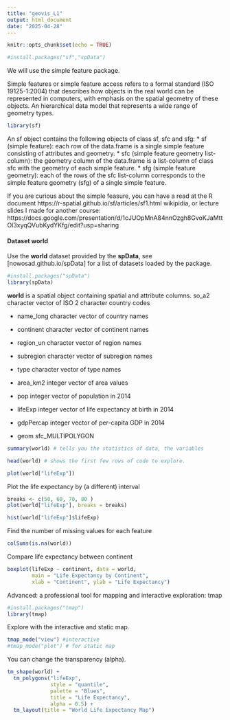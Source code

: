 ```yaml
---
title: "geovis_L1"
output: html_document
date: "2025-04-28"
---
```


```r
knitr::opts_chunk$set(echo = TRUE)
```

```r
#install.packages("sf","spData")

```
We will use the simple feature package.

Simple features or simple feature access refers to a formal standard (ISO 19125-1:2004) that describes how objects in the real world can be represented in computers, with emphasis on the spatial geometry of these objects. 
An hierarchical data model that represents a wide range of geometry types. 

```r
library(sf)
```


An sf object contains the following objects of class sf, sfc and sfg:
* sf (simple feature): each row of the data.frame is a single simple feature consisting of attributes and geometry.
* sfc (simple feature geometry list-column): the geometry column of the data.frame is a list-column of class sfc with the geometry of each simple feature.
* sfg (simple feature geometry): each of the rows of the sfc list-column corresponds to the simple feature geometry (sfg) of a single simple feature.

If you are curious about the simple feasure, you can have a read at the R document
https://r-spatial.github.io/sf/articles/sf1.html
wikipidia, or lecture slides I made for another course:
https://docs.google.com/presentation/d/1cJUOpMnA84nnOzgh8GvoKJaMttOl3xyqQVubKydYKfg/edit?usp=sharing

#### Dataset world
Use the **world** dataset provided by the **spData**,  see [nowosad.github.io/spData] for a list of datasets loaded by the package.
```r
#install.packages("spData")
library(spData)
```
 **world** is a spatial object containing spatial and attribute columns.
 so_a2 character vector of ISO 2 character country codes

* name_long character vector of country names

* continent character vector of continent names

* region_un character vector of region names

* subregion character vector of subregion names

* type character vector of type names

* area_km2 integer vector of area values

* pop integer vector of population in 2014

* lifeExp integer vector of life expectancy at birth in 2014

* gdpPercap integer vector of per-capita GDP in 2014

* geom sfc_MULTIPOLYGON

```r
summary(world) # tells you the statistics of data, the variables
```
 

```r
head(world) # shows the first few rows of code to explore.
```


```r
plot(world["lifeExp"])
```
Plot the life expectancy by (a different) interval
```r
breaks <- c(50, 60, 70, 80 )
plot(world["lifeExp"], breaks = breaks)

```


```r
hist(world["lifeExp"]$lifeExp)
```

Find the number of missing values for each feature
```r
colSums(is.na(world))

```
Compare life expectancy between continent
```r
boxplot(lifeExp ~ continent, data = world,
        main = "Life Expectancy by Continent",
        xlab = "Continent", ylab = "Life Expectancy")

```

Advanced: a professional tool for mapping and interactive exploration: tmap
```r
#install.packages("tmap")
library(tmap)
```
Explore with the interactive and static map. 
```r
tmap_mode("view") #interactive
#tmap_mode("plot") # for static map 
```

You can change the transparency (alpha).
```r

tm_shape(world) +
  tm_polygons("lifeExp", 
              style = "quantile", 
              palette = "Blues", 
              title = "Life Expectancy",
              alpha = 0.5) +
  tm_layout(title = "World Life Expectancy Map")
```
 
 
